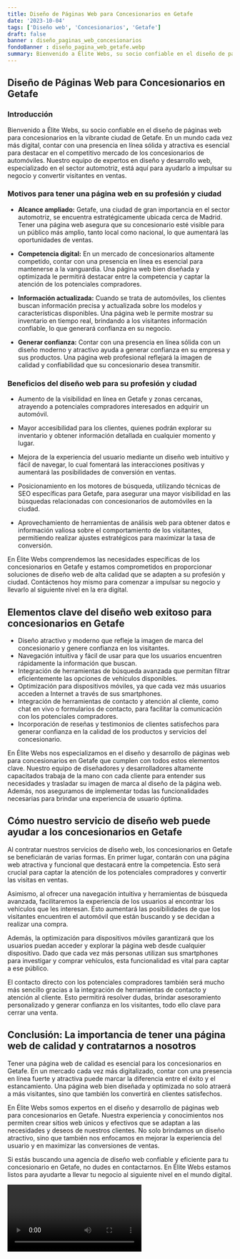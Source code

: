 ```yaml
---
title: Diseño de Páginas Web para Concesionarios en Getafe
date: '2023-10-04'
tags: ['Diseño web', 'Concesionarios', 'Getafe']
draft: false
banner : diseño_paginas_web_concesionarios
fondoBanner : diseño_pagina_web_getafe.webp
summary: Bienvenido a Élite Webs, su socio confiable en el diseño de páginas web para concesionarios en la vibrante ciudad de Getafe. En un mundo cada vez más digital, contar con una presencia en línea sólida y atractiva es esencial para destacar en el competitivo mercado de los concesionarios de automóviles. Nuestro equipo de expertos en diseño y desarrollo web, especializado en el sector automotriz, está aquí para ayudarlo a impulsar su negocio y convertir visitantes en ventas.
---
```


## Diseño de Páginas Web para Concesionarios en Getafe

### Introducción

Bienvenido a Élite Webs, su socio confiable en el diseño de páginas web para concesionarios en la vibrante ciudad de Getafe. En un mundo cada vez más digital, contar con una presencia en línea sólida y atractiva es esencial para destacar en el competitivo mercado de los concesionarios de automóviles. Nuestro equipo de expertos en diseño y desarrollo web, especializado en el sector automotriz, está aquí para ayudarlo a impulsar su negocio y convertir visitantes en ventas.

### Motivos para tener una página web en su profesión y ciudad

- **Alcance ampliado:** Getafe, una ciudad de gran importancia en el sector automotriz, se encuentra estratégicamente ubicada cerca de Madrid. Tener una página web asegura que su concesionario esté visible para un público más amplio, tanto local como nacional, lo que aumentará las oportunidades de ventas.

- **Competencia digital:** En un mercado de concesionarios altamente competido, contar con una presencia en línea es esencial para mantenerse a la vanguardia. Una página web bien diseñada y optimizada le permitirá destacar entre la competencia y captar la atención de los potenciales compradores.

- **Información actualizada:** Cuando se trata de automóviles, los clientes buscan información precisa y actualizada sobre los modelos y características disponibles. Una página web le permite mostrar su inventario en tiempo real, brindando a los visitantes información confiable, lo que generará confianza en su negocio.

- **Generar confianza:** Contar con una presencia en línea sólida con un diseño moderno y atractivo ayuda a generar confianza en su empresa y sus productos. Una página web profesional reflejará la imagen de calidad y confiabilidad que su concesionario desea transmitir.

### Beneficios del diseño web para su profesión y ciudad

- Aumento de la visibilidad en línea en Getafe y zonas cercanas, atrayendo a potenciales compradores interesados en adquirir un automóvil.

- Mayor accesibilidad para los clientes, quienes podrán explorar su inventario y obtener información detallada en cualquier momento y lugar.

- Mejora de la experiencia del usuario mediante un diseño web intuitivo y fácil de navegar, lo cual fomentará las interacciones positivas y aumentará las posibilidades de conversión en ventas.

- Posicionamiento en los motores de búsqueda, utilizando técnicas de SEO específicas para Getafe, para asegurar una mayor visibilidad en las búsquedas relacionadas con concesionarios de automóviles en la ciudad.

- Aprovechamiento de herramientas de análisis web para obtener datos e información valiosa sobre el comportamiento de los visitantes, permitiendo realizar ajustes estratégicos para maximizar la tasa de conversión.

En Élite Webs comprendemos las necesidades específicas de los concesionarios en Getafe y estamos comprometidos en proporcionar soluciones de diseño web de alta calidad que se adapten a su profesión y ciudad. Contáctenos hoy mismo para comenzar a impulsar su negocio y llevarlo al siguiente nivel en la era digital.

<GifSeo />

<Cta />

## Elementos clave del diseño web exitoso para concesionarios en Getafe

- Diseño atractivo y moderno que refleje la imagen de marca del concesionario y genere confianza en los visitantes.
- Navegación intuitiva y fácil de usar para que los usuarios encuentren rápidamente la información que buscan.
- Integración de herramientas de búsqueda avanzada que permitan filtrar eficientemente las opciones de vehículos disponibles.
- Optimización para dispositivos móviles, ya que cada vez más usuarios acceden a Internet a través de sus smartphones.
- Integración de herramientas de contacto y atención al cliente, como chat en vivo o formularios de contacto, para facilitar la comunicación con los potenciales compradores.
- Incorporación de reseñas y testimonios de clientes satisfechos para generar confianza en la calidad de los productos y servicios del concesionario.

En Élite Webs nos especializamos en el diseño y desarrollo de páginas web para concesionarios en Getafe que cumplen con todos estos elementos clave. Nuestro equipo de diseñadores y desarrolladores altamente capacitados trabaja de la mano con cada cliente para entender sus necesidades y trasladar su imagen de marca al diseño de la página web. Además, nos aseguramos de implementar todas las funcionalidades necesarias para brindar una experiencia de usuario óptima.

## Cómo nuestro servicio de diseño web puede ayudar a los concesionarios en Getafe

Al contratar nuestros servicios de diseño web, los concesionarios en Getafe se beneficiarán de varias formas. En primer lugar, contarán con una página web atractiva y funcional que destacará entre la competencia. Esto será crucial para captar la atención de los potenciales compradores y convertir las visitas en ventas.

Asimismo, al ofrecer una navegación intuitiva y herramientas de búsqueda avanzada, facilitaremos la experiencia de los usuarios al encontrar los vehículos que les interesan. Esto aumentará las posibilidades de que los visitantes encuentren el automóvil que están buscando y se decidan a realizar una compra.

Además, la optimización para dispositivos móviles garantizará que los usuarios puedan acceder y explorar la página web desde cualquier dispositivo. Dado que cada vez más personas utilizan sus smartphones para investigar y comprar vehículos, esta funcionalidad es vital para captar a ese público.

El contacto directo con los potenciales compradores también será mucho más sencillo gracias a la integración de herramientas de contacto y atención al cliente. Esto permitirá resolver dudas, brindar asesoramiento personalizado y generar confianza en los visitantes, todo ello clave para cerrar una venta.

## Conclusión: La importancia de tener una página web de calidad y contratarnos a nosotros

Tener una página web de calidad es esencial para los concesionarios en Getafe. En un mercado cada vez más digitalizado, contar con una presencia en línea fuerte y atractiva puede marcar la diferencia entre el éxito y el estancamiento. Una página web bien diseñada y optimizada no solo atraerá a más visitantes, sino que también los convertirá en clientes satisfechos.

En Élite Webs somos expertos en el diseño y desarrollo de páginas web para concesionarios en Getafe. Nuestra experiencia y conocimientos nos permiten crear sitios web únicos y efectivos que se adaptan a las necesidades y deseos de nuestros clientes. No solo brindamos un diseño atractivo, sino que también nos enfocamos en mejorar la experiencia del usuario y en maximizar las conversiones de ventas.

Si estás buscando una agencia de diseño web confiable y eficiente para tu concesionario en Getafe, no dudes en contactarnos. En Élite Webs estamos listos para ayudarte a llevar tu negocio al siguiente nivel en el mundo digital.

<Video />

<CtaBot job='Concesionarios' city='Getafe'/>

<Gmaps query='Getafe+españa+maps' />
